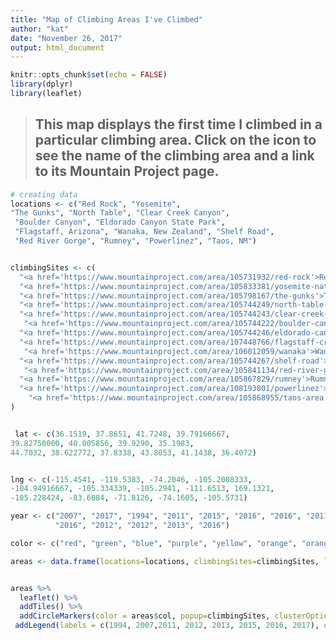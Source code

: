 ---
title: "Map of Climbing Areas I've Climbed"
author: "kat"
date: "November 26, 2017"
output: html_document
---

```{r setup, include=FALSE}
knitr::opts_chunk$set(echo = FALSE)
library(dplyr)
library(leaflet)
```


>
## This map displays the first time I climbed in a particular climbing area. Click on the icon to see the name of the climbing area and a link to its Mountain Project page.

```{r, echo=FALSE, message=FALSE}
# creating data
locations <- c("Red Rock", "Yosemite", 
"The Gunks", "North Table", "Clear Creek Canyon",
 "Boulder Canyon", "Eldorado Canyon State Park", 
 "Flagstaff, Arizona", "Wanaka, New Zealand", "Shelf Road", 
 "Red River Gorge", "Rumney", "Powerlinez", "Taos, NM")


climbingSites <- c(
  "<a href='https://www.mountainproject.com/area/105731932/red-rock'>Red Rock Canyon, Nevada</a>",
  "<a href='https://www.mountainproject.com/area/105833381/yosemite-national-park'>Yosemite National Park, California</a>",
  "<a href='https://www.mountainproject.com/area/105798167/the-gunks'>The Gunks, New York</a>",
  "<a href='https://www.mountainproject.com/area/105744249/north-table-mountaingolden-cliffs'>North Table Mountain, Colorado</a>",
  "<a href='https://www.mountainproject.com/area/105744243/clear-creek-canyon'>Clear Creek Canyon, Colorado</a>", 
   "<a href='https://www.mountainproject.com/area/105744222/boulder-canyon'>Boulder Canyon, Colorado</a>", 
  "<a href='https://www.mountainproject.com/area/105744246/eldorado-canyon-sp'>Eldorado Canyon State Park, Colorado</a>", 
  "<a href='https://www.mountainproject.com/area/107448766/flagstaff-crags'>Flagstaff Crags, Arizona</a>", 
   "<a href='https://www.mountainproject.com/area/106012059/wanaka'>Wanaka, New Zealand</a>",
  "<a href='https://www.mountainproject.com/area/105744267/shelf-road'>Shelf Road, Colorado</a>",
   "<a href='https://www.mountainproject.com/area/105841134/red-river-gorge'>Red River Gorge, Kentucky</a>",
  "<a href='https://www.mountainproject.com/area/105867829/rumney'>Rumney, New Hampshire</a>",
  "<a href='https://www.mountainproject.com/area/108193801/powerlinez'>Powerlinez, New York</a>",
    "<a href='https://www.mountainproject.com/area/105868955/taos-area'>Taos, New Mexico</a>"
)


 lat <- c(36.1519, 37.8651, 41.7248, 39.79166667, 
39.82750000, 40.005856, 39.9290, 35.1983, 
44.7032, 38.622772, 37.8338, 43.8053, 41.1438, 36.4072) 


lng <- c(-115.4541, -119.5383, -74.2046, -105.2008333, 
-104.94916667, -105.334339, -105.2941, -111.6513, 169.1321,
-105.228424, -83.6084, -71.8126, -74.1605, -105.5731)

year <- c("2007", "2017", "1994", "2011", "2015", "2016", "2016", "2011", "2017",
          "2016", "2012", "2012", "2013", "2016")

color <- c("red", "green", "blue", "purple", "yellow", "orange", "orange", "purple", "green", "brown", "black", "black", "teal", "orange")

areas <- data.frame(locations=locations, climbingSites=climbingSites, lat=lat, lng=lng, year=year, col=color, stringsAsFactors = FALSE)


areas %>%
  leaflet() %>%
  addTiles() %>%
  addCircleMarkers(color = areas$col, popup=climbingSites, clusterOptions = markerClusterOptions()) %>%
 addLegend(labels = c(1994, 2007,2011, 2012, 2013, 2015, 2016, 2017), colors = c("blue", "red", "purple","black","teal", "yellow", "orange", "green"))

```